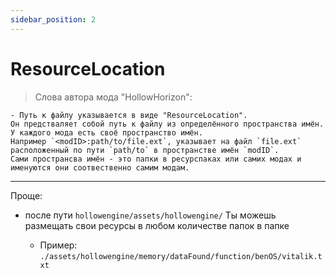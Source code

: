 ```yaml
---
sidebar_position: 2
---
```


# ResourceLocation

> Слова автора мода "HollowHorizon":
```text
- Путь к файлу указывается в виде "ResourceLocation".
Он предстваляет собой путь к файлу из определённого пространства имён. У каждого мода есть своё пространство имён.
Например `<modID>:path/to/file.ext`, указывает на файл `file.ext` расположенный по пути `path/to` в пространстве имён `modID`.
Сами пространсва имён - это папки в ресурспаках или самих модах и именуются они соотвественно самим модам.
```

---

Проще:

- после пути `hollowengine/assets/hollowengine/` Ты можешь размещать свои ресурсы в любом количестве папок в папке

    - Пример: `./assets/hollowengine/memory/dataFound/function/benOS/vitalik.txt`

